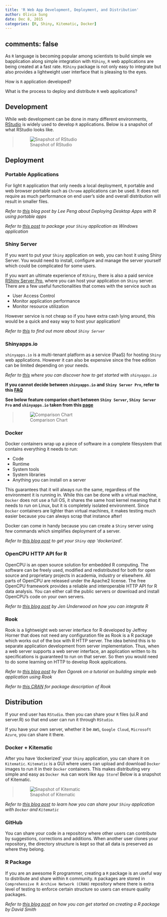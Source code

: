 ```yaml
---
title: 'R Web App Development, Deployment, and Distribution'
author: Olivia Sung
date: Dec 8, 2015
categories: [R, Shiny, Kitematic, Docker]
---
```

comments: false
---
As `R` language is becoming popular among scientists to build simple we bapplication along simple integration with `RShiny`, `R` web applications are being created at a fast rate. `RShiny` package is not only easy to integrate but also provides a lightweight user interface that is pleasing to the eyes.

How is `R` application developed?

What is the process to deploy and distribute `R` web applications?



## Development


While web development can be done in many different environments, [RStudio](https://www.rstudio.com/) is widely used to develop `R` applications. Below is a snapshot of what RStudio looks like.

> ![Snapshot of RStudio]({{ site.baseurl }}/assets/img/2015-12-08rstudio.png)



## Deployment 


### Portable Applications

For light `R` application that only needs a local deployment, `R` portable and web browser portable such as `Chrome` applications can be used. It does not require as much performance on end user's side and overall distribution will result in smaller files.

*Refer to [this](https://www.r-bloggers.com/deploying-desktop-apps-with-r/) blog post by Lee Peng about Deploying Desktop Apps with R using portable apps*

*Refer to [this post](https://blog.analytixware.com/2014/03/packaging-your-shiny-app-as-windows.html) to package your `Shiny` application as Windows application*

### Shiny Server

If you want to put your `Shiny` application on web, you can host it using Shiny Server. You would need to install, configure and manage the server yourself which could be complicated for some users.

If you want an ultimate experience of `RShiny`, there is also a paid service [RShiny Server Pro](https://www.rstudio.com/products/shiny-server-pro/), where you can host your application on `Shiny` server. 
There are a few useful functionalities that comes with the service such as 

- User Access Control
- Monitor application performance 
- Monitor resource utilization 

However service is not cheap so if you have extra cash lying around, this would be a quick and easy way to host your application!

*Refer to [this](https://www.rstudio.com/products/shiny/shiny-server/) to find out more about `Shiny Server`*

### Shinyapps.io

`shinyapps.io` is a multi-tenant platform as a service (PaaS) for hosting `Shiny` web applications. However it can also be expensive since the free edition can be limited depending on your needs.

*Refer to [this](https://shiny.rstudio.com/articles/shinyapps.html) where you can discover how to get started with `shinyapps.io`*

**If you cannot decide between `shinyapps.io` and `Shiny Server Pro`, refer to this [FAQ](https://www.rstudio.com/faq-items/difference-shinyapps-shiny-server/)**

**See below feature comparion chart between `Shiny Server`, `Shiny Server Pro` and `shinyapps.io` taken from this [page](https://www.rstudio.com/products/shinyapps/)**

> ![Comparison Chart]({{ site.baseurl }}/assets/img/2015-12-08compare.png)


### Docker

Docker containers wrap up a piece of software in a complete filesystem that contains everything it needs to run:

- Code
- Runtime
- System tools
- System libraries
- Anything you can install on a server

This guarantees that it will always run the same, regardless of the environment it is running in.
While this can be done with a virtual machine, `Docker` does not use a full OS, it shares the same host kernel meaning that it needs to run on Linux, but it is completely isolated environment. Since `Docker` containers are lighter than virtual machines, it makes testing much easier because you can always scrap that instance after!

Docker can come in handy because you can create a `Shiny` server using few commands which simplifies deployment of a server.

*Refer to [this blog post](https://www.rmining.net/2015/04/30/dockerizing-a-shiny-app/) to get your `Shiny` app 'dockerized'.*

### OpenCPU HTTP API for R

OpenCPU is an open source solution for embedded R computing. The software can be freely used, modified and redistributed for both for open source and proprietary projects in academia, industry or elsewhere. All parts of OpenCPU are released under the Apache2 license.  The free OpenCPU framework provides a reliable and interoperable HTTP API for R data analysis. You can either call the public servers or download and install OpenCPU’s code on your own servers.

*Refer to [this blog post](https://www.jenunderwood.com/2015/01/12/part-1-integrating-r/) by Jen Underwood on how you can integrate R*

### Rook

Rook is a lightweight web server interface for R developed by Jeffrey Horner that does not need any configuration file as Rook is a R package which works out of the box with R HTTP server.
The idea behind this is to separate application development from server implementation. Thus, when a web server supports a web server interface, an application written to its specifications is guaranteed to run on that server.
So then you would need to do some learning on HTTP to develop Rook applications.

*Refer to [this blog post](https://www.r-bloggers.com/a-simple-web-application-using-rook/) by Ben Ogorek on a tutorial on building simple web application using Rook*

*Refer to [this CRAN](https://cran.r-project.org/web/packages/Rook/README.html) for package description of Rook*


## Distribution

If your end user has `RStudio`. then you can share your `R` files (ui.R and server.R) so that end user can run it through `RStudio`.

If you have your own server, whether it be `AWS`, `Google Cloud`, `Microsoft Azure`, you can share it there.

### Docker + Kitematic

After you have 'dockerized' your `Shiny` application, you can share it on `Kitematic`.
`Kitematic` is a GUI where users can upload and download `Docker` images to run it in their `Docker` containers.
This makes distributing very simple and easy as `Docker Hub` can work like `App Store`!
Below is a snapshot of Kitematic.

> ![Snapshot of Kitematic]({{ site.baseurl }}/assets/img/2015-12-08kitematic.jpg)

*Refer to [this blog post](https://www.r-bloggers.com/share-your-shiny-apps-with-docker-and-kitematic/) to learn how you can share your `Shiny` application with `Docker` and `Kitematic`*

### GitHub

You can share your code in a repository where other users can contribute by suggestions, corrections and additions.
When another user clones your repository, the directory structure is kept so that all data is preserved as where they belong.

### R Package

If you are an awesome R programmer, creating a `R` package is an useful way to distribute and share within `R` community.
`R` packages are stored in `Comprehensive R Archive Network (CRAN)` repository where there is extra level of testing to enforce certain structure so users can ensure quality packages.

*Refer to [this blog post](https://blog.revolutionanalytics.com/2009/08/creating-r-packages-a-tutorial-draft.html) on how you can get started on creating a R package by David Smith*

